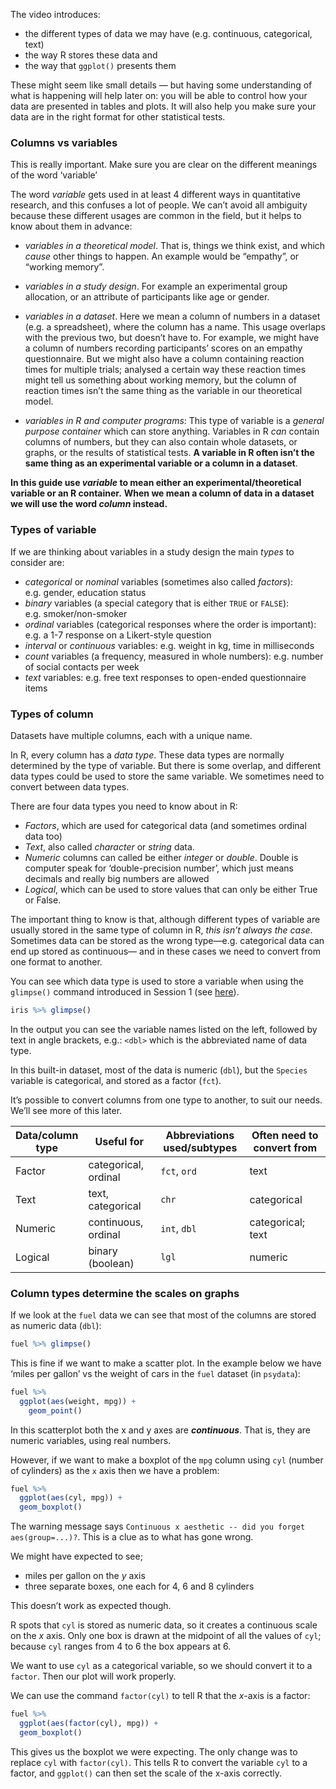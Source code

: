 The video introduces:

- the different types of data we may have (e.g. continuous, categorical, text)
- the way R stores these data and
- the way that `ggplot()` presents them


These might seem like small details — but having some understanding of what is happening will help later on: you
will be able to control how your data are presented in tables and plots. It will also help you make sure
your data are in the right format for other statistical tests.


### Columns vs variables

:::{.tip}

This is really important. Make sure you are clear on the different meanings of the word 'variable'

:::

The word *variable* gets used in at least 4 different ways in quantitative research, and this confuses a lot of people.
We can't avoid all ambiguity because these different usages are common in the field, but it helps to know
about them in advance:


- *variables in a theoretical model*. That is, things we think exist, and which *cause* other things to happen. An example would be "empathy", or "working memory".

- *variables in a study design*. For example an experimental group allocation, or an attribute of participants like age or gender.

- *variables in a dataset*. Here we mean a column of numbers in a dataset (e.g. a spreadsheet), where the column has a name. This usage overlaps with the previous two, but doesn't have to. For example, we might have a column of numbers recording participants' scores on an empathy questionnaire. But we might also have a column containing reaction times for multiple trials; analysed a certain way these reaction times might tell us something about working memory, but the column of reaction times isn't the same thing as the variable in our theoretical model.

- *variables in R and computer programs*: This type of variable is a *general purpose container* which can store anything. Variables in R *can* contain columns of numbers, but they can also contain whole datasets, or graphs, or the results of statistical tests. **A variable in R often isn't the same thing as an experimental variable or a column in a dataset**.


**In this guide use *variable* to mean either an experimental/theoretical variable or an R container.**
**When we mean a column of data in a dataset we will use the word *column* instead.**



### Types of variable

If we are thinking about variables in a study design the main *types* to consider are:

- *categorical* or *nominal* variables (sometimes also called *factors*): e.g. gender, education status
- *binary* variables (a special category that is either `TRUE` or `FALSE`): e.g. smoker/non-smoker
- *ordinal* variables (categorical responses where the order is important): e.g. a 1-7 response on a Likert-style question
- *interval* or *continuous* variables: e.g. weight in kg, time in milliseconds
- *count* variables (a frequency, measured in whole numbers): e.g. number of social contacts per week
- *text* variables: e.g. free text responses to open-ended questionnaire items



### Types of column

Datasets have multiple columns, each with a unique name.

In R, every column has a *data type*. These data types are normally determined by the type of variable. But there is
some overlap, and different data types could be used to store the same variable. We sometimes need to convert between
data types.

There are four data types you need to know about in R:

- *Factors*, which are used for categorical data (and sometimes ordinal data too)
- *Text*, also called *character* or *string* data.
- *Numeric* columns can called be either *integer* or *double*. Double is computer speak for 'double-precision number', which just means decimals and really big numbers are allowed
- *Logical*, which can be used to store values that can only be either True or False.


The important thing to know is that, although different types of variable are usually stored in the same
type of column in R, *this isn't always the case*. Sometimes data can be stored as the wrong type---e.g.
categorical data can end up stored as continuous--- and in these cases we need to convert from one
format to another.


You can see which data type is used to store a variable when using the `glimpse()` command introduced in
Session 1 (see [here](session-1.html#exploring)).

```r
iris %>% glimpse()
```

In the output you can see the variable names listed on the left, followed by text in angle brackets, e.g.: `<dbl>` which
is the abbreviated name of data type.

In this built-in dataset, most of the data is numeric (`dbl`), but the `Species` variable is categorical, and stored as a factor (`fct`).

It's possible to convert columns from one type to another, to suit our needs. We'll see more of this later.


| Data/column type | Useful for             | Abbreviations used/subtypes | Often need to convert from |
| ---------------- | ---------------------- | --------------------------- | -------------------------- |
| Factor           | categorical, ordinal   | `fct`, `ord`                | text                       |
| Text             | text, categorical      | `chr`                       | categorical                |
| Numeric          | continuous, ordinal    | `int`, `dbl`                | categorical; text          |
| Logical          | binary (boolean)       | `lgl`                       | numeric                    |




### Column types determine the scales on graphs

If we look at the `fuel` data we can see that most of the columns are stored as numeric data (`dbl`):

```r
fuel %>% glimpse()
```

This is fine if we want to make a scatter plot. In the example below we have 'miles per gallon' vs the weight of cars in the `fuel` dataset (in `psydata`):

```r
fuel %>%
  ggplot(aes(weight, mpg)) +
    geom_point()       
```

In this scatterplot both the x and y axes are ***continuous***.
That is, they are numeric variables, using real numbers.


However, if we want to make a boxplot of the `mpg` column using `cyl` (number of cylinders) as the `x` axis then we have a problem:

```r
fuel %>%
  ggplot(aes(cyl, mpg)) +
  geom_boxplot()
```

The warning message says `Continuous x aesthetic -- did you forget aes(group=...)?`. This is a
clue as to what has gone wrong.

We might have expected to see;

- miles per gallon on the $y$ axis
- three separate boxes, one each for 4, 6 and 8 cylinders

This doesn't work as expected though.

R spots that `cyl` is stored as numeric data, so it creates a continuous scale on the $x$ axis.
Only one box is drawn at the midpoint of all the values of `cyl`;  because `cyl` ranges from
4 to 6 the box appears at 6.


We want to use `cyl` as a categorical variable, so we should convert it to a `factor`.
Then our plot will work properly.

We can use the command `factor(cyl)` to tell R that the $x$-axis is a factor:

```r
fuel %>%
  ggplot(aes(factor(cyl), mpg)) +
  geom_boxplot()
```

This gives us the boxplot we were expecting. The only change was to replace `cyl` with `factor(cyl)`.
This tells R to convert the variable `cyl` to a factor, and  `ggplot()` can then set the scale of the x-axis correctly.
